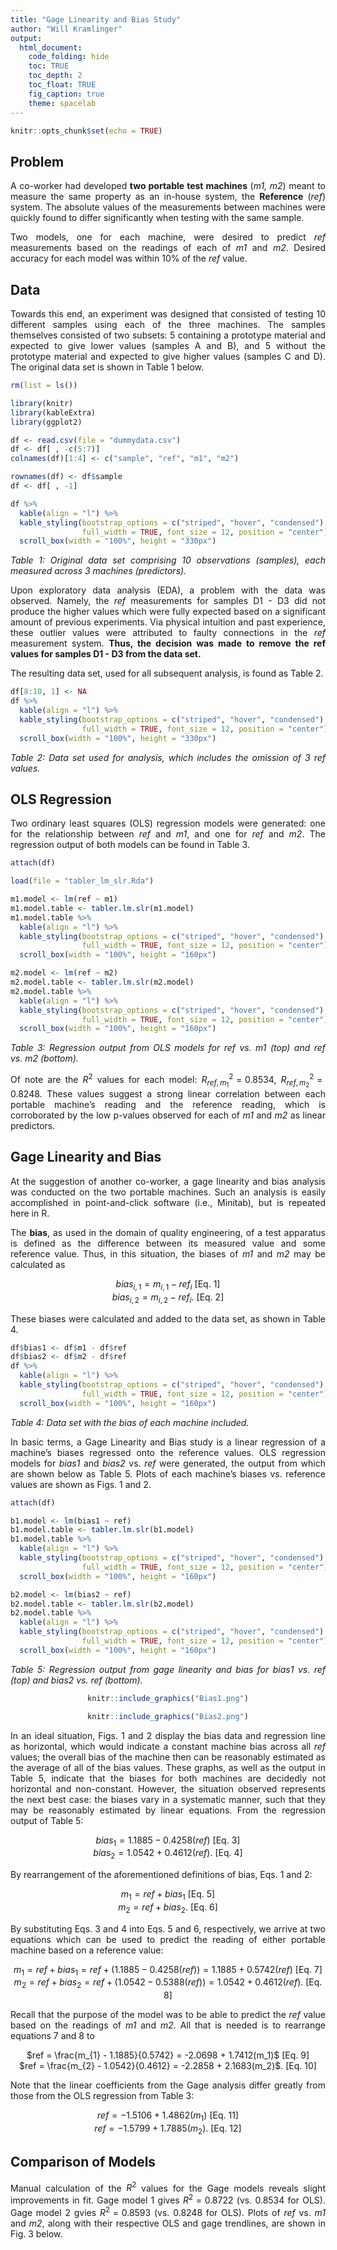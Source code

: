 ```yaml
---
title: "Gage Linearity and Bias Study"
author: "Will Kramlinger"
output: 
  html_document:
    code_folding: hide
    toc: TRUE
    toc_depth: 2
    toc_float: TRUE
    fig_caption: true
    theme: spacelab
---
```

<style>
body {
text-align: justify}
</style>
```r
knitr::opts_chunk$set(echo = TRUE)
```

## Problem
A co-worker had developed **two portable test machines** (*m1, m2*) meant to measure the same property as an in-house system, the **Reference** (*ref*) system. The absolute values of the measurements between machines were quickly found to differ significantly when testing with the same sample.

Two models, one for each machine, were desired to predict *ref* measurements based on the readings of each of *m1* and *m2*.  Desired accuracy for each model was within 10% of the *ref* value. 

## Data

Towards this end, an experiment was designed that consisted of testing 10 different samples using each of the three machines.  The samples themselves consisted of two subsets: 5 containing a prototype material and expected to give lower values (samples A and B), and 5 without the prototype material and expected to give higher values (samples C and D). The original data set is shown in Table 1 below.

```r
rm(list = ls())

library(knitr)
library(kableExtra)
library(ggplot2)

df <- read.csv(file = "dummydata.csv")
df <- df[ , -c(5:7)]
colnames(df)[1:4] <- c("sample", "ref", "m1", "m2")

rownames(df) <- df$sample
df <- df[ , -1]

df %>%
  kable(align = "l") %>%
  kable_styling(bootstrap_options = c("striped", "hover", "condensed"),
                full_width = TRUE, font_size = 12, position = "center") %>% 
  scroll_box(width = "100%", height = "330px")
```
*Table 1: Original data set comprising 10 observations (samples), each measured across 3 machines (predictors).*  
  
Upon exploratory data analysis (EDA), a problem with the data was observed. Namely, the *ref* measurements for samples D1 - D3 did not produce the higher values which were fully expected based on a significant amount of previous experiments. Via physical intuition and past experience, these outlier values were attributed to faulty connections in the *ref* measurement system. **Thus, the decision was made to remove the ref values for samples D1 - D3 from the data set.**  
  
The resulting data set, used for all subsequent analysis, is found as Table 2.

```r
df[8:10, 1] <- NA
df %>%
  kable(align = "l") %>%
  kable_styling(bootstrap_options = c("striped", "hover", "condensed"),
                full_width = TRUE, font_size = 12, position = "center") %>% 
  scroll_box(width = "100%", height = "330px")
```
*Table 2: Data set used for analysis, which includes the omission of 3 ref values.*  

## OLS Regression  
  
Two ordinary least squares (OLS) regression models were generated: one for the relationship between *ref* and *m1*, and one for *ref* and *m2*. The regression output of both models can be found in Table 3.  

```r
attach(df)

load(file = "tabler_lm_slr.Rda")

m1.model <- lm(ref ~ m1)
m1.model.table <- tabler.lm.slr(m1.model)
m1.model.table %>%
  kable(align = "l") %>%
  kable_styling(bootstrap_options = c("striped", "hover", "condensed"),
                full_width = TRUE, font_size = 12, position = "center") %>% 
  scroll_box(width = "100%", height = "160px")
```
```r
m2.model <- lm(ref ~ m2)
m2.model.table <- tabler.lm.slr(m2.model)
m2.model.table %>%
  kable(align = "l") %>%
  kable_styling(bootstrap_options = c("striped", "hover", "condensed"),
                full_width = TRUE, font_size = 12, position = "center") %>% 
  scroll_box(width = "100%", height = "160px")
```
*Table 3: Regression output from OLS models for ref vs. m1 (top) and ref vs. m2 (bottom).*  
  
Of note are the $R^2$ values for each model: $R^{2}_{ref, m_{1}} = 0.8534$, $R^{2}_{ref, m_{2}} = 0.8248$. These values suggest a strong linear correlation between each portable machine's reading and the reference reading, which is corroborated by the low p-values observed for each of *m1* and *m2* as linear predictors.  
    
    
## Gage Linearity and Bias  
  
At the suggestion of another co-worker, a gage linearity and bias analysis was conducted on the two portable machines. Such an analysis is easily accomplished in point-and-click software (i.e., Minitab), but is repeated here in R.

The **bias**, as used in the domain of quality engineering, of a test apparatus is defined as the difference between its measured value and some reference value. Thus, in this situation, the biases of *m1* and *m2* may be calculated as

<center>
$bias_{i,1} = m_{i,1} - ref_{i}$  [Eq. 1]  
$bias_{i,2} = m_{i,2} - ref_{i}$.  [Eq. 2]  

</center>  
  
These biases were calculated and added to the data set, as shown in Table 4.  
  
```r
df$bias1 <- df$m1 - df$ref
df$bias2 <- df$m2 - df$ref
df %>%
  kable(align = "l") %>%
  kable_styling(bootstrap_options = c("striped", "hover", "condensed"),
                full_width = TRUE, font_size = 12, position = "center") %>% 
  scroll_box(width = "100%", height = "160px")
```
*Table 4: Data set with the bias of each machine included.*   
  
In basic terms, a Gage Linearity and Bias study is a linear regression of a machine's biases regressed onto the reference values. OLS regression models for *bias1* and *bias2* vs. *ref* were generated, the output from which are shown below as Table 5. Plots of each machine's biases vs. reference values are shown as Figs. 1 and 2.

```r
attach(df)

b1.model <- lm(bias1 ~ ref)
b1.model.table <- tabler.lm.slr(b1.model)
b1.model.table %>%
  kable(align = "l") %>%
  kable_styling(bootstrap_options = c("striped", "hover", "condensed"),
                full_width = TRUE, font_size = 12, position = "center") %>% 
  scroll_box(width = "100%", height = "160px")

b2.model <- lm(bias2 ~ ref)
b2.model.table <- tabler.lm.slr(b2.model)
b2.model.table %>%
  kable(align = "l") %>%
  kable_styling(bootstrap_options = c("striped", "hover", "condensed"),
                full_width = TRUE, font_size = 12, position = "center") %>% 
  scroll_box(width = "100%", height = "160px")
```
*Table 5: Regression output from gage linearity and bias for bias1 vs. ref (top) and bias2 vs. ref (bottom).*    


<center>
```r
knitr::include_graphics("Bias1.png")
```
</center>
  
<center>
```r
knitr::include_graphics("Bias2.png")
```
</center>  
  
In an ideal situation, Figs. 1 and 2 display the bias data and regression line as horizontal, which would indicate a constant machine bias across all *ref* values; the overall bias of the machine then can be reasonably estimated as the average of all of the bias values. These graphs, as well as the output in Table 5, indicate that the biases for both machines are decidedly not horizontal and non-constant. However, the situation observed represents the next best case: the biases vary in a systematic manner, such that they may be reasonably estimated by linear equations. From the regression output of Table 5:

<center>
$bias_1 = 1.1885 - 0.4258(ref)$  [Eq. 3]    
$bias_2 = 1.0542 + 0.4612(ref)$. [Eq. 4]    

</center> 

By rearrangement of the aforementioned definitions of bias, Eqs. 1 and 2:

<center>
$m_1 = ref + bias_1$  [Eq. 5]  
$m_2 = ref + bias_2$.  [Eq. 6]

</center> 

By substituting Eqs. 3 and 4 into Eqs. 5 and 6, respectively, we arrive at two equations which can be used to predict the reading of either portable machine based on a reference value:

<center>
$m_1 = ref + bias_1 = ref + (1.1885 - 0.4258(ref)) = 1.1885 + 0.5742(ref)$   [Eq. 7]
$m_2 = ref + bias_2 = ref + (1.0542 - 0.5388(ref)) = 1.0542 + 0.4612(ref)$.  [Eq. 8]

</center> 
  
Recall that the purpose of the model was to be able to predict the *ref* value based on the readings of *m1* and *m2*. All that is needed is to rearrange equations 7 and 8 to

<center>
$ref = \frac{m_{1} - 1.1885}{0.5742} = -2.0698 + 1.7412(m_1)$  [Eq. 9]  
$ref = \frac{m_{2} - 1.0542}{0.4612} = -2.2858 + 2.1683(m_2)$.  [Eq. 10]

</center>  

Note that the linear coefficients from the Gage analysis differ greatly from those from the OLS regression from Table 3:

<center>
$ref = -1.5106 + 1.4862(m_1)$  [Eq. 11]  
$ref = -1.5799 + 1.7885(m_2)$.  [Eq. 12]

</center> 


## Comparison of Models

Manual calculation of the $R^2$ values for the Gage models reveals slight improvements in fit. Gage model 1 gives $R^2 = 0.8722$ (vs. 0.8534 for OLS).  Gage model 2 gvies $R^2 = 0.8593$ (vs. 0.8248 for OLS). Plots of *ref* vs. *m1* and *m2*, along with their respective OLS and gage trendlines, are shown in Fig. 3 below.  

